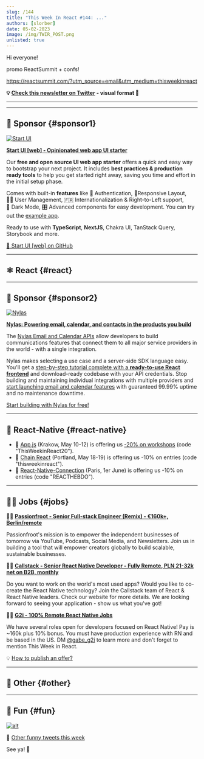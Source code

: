 ```yaml
---
slug: /144
title: "This Week In React #144: ..."
authors: [slorber]
date: 05-02-2023
image: /img/TWIR_POST.png
unlisted: true
---
```


Hi everyone!

promo ReactSummit + confs!

https://reactsummit.com/?utm_source=email&utm_medium=thisweekinreact

<Todo />

<!-- truncate -->

**💡 [Check this newsletter on Twitter](https://slo.im/thread) - visual format 🎨**

---


<Support />

---

## 💸 Sponsor {#sponsor1}

[![Start UI](/emails/issues/144/start_ui.png)](http://web.start-ui.com?utm_source=newsletter&utm_term=this-week-in-react)

**[Start UI [web] - Opinionated web app UI starter](http://web.start-ui.com?utm_source=newsletter&utm_term=this-week-in-react)**

Our **free and open source UI web app starter** offers a quick and easy way to bootstrap your next project. It includes **best practices & production ready tools** to help you get started right away, saving you time and effort in the initial setup phase.

Comes with built-in **features** like 🔐 Authentication, 📱Responsive Layout, 🧑‍💻 User Management, 🇫🇷 Internationalization & Right-to-Left support, 🌚 Dark Mode, 🎛 Advanced components for easy development. You can try out the [example app](http://demo.start-ui.com).

Ready to use with **TypeScript**, **NextJS**, Chakra UI, TanStack Query, Storybook and more.

[🚀 Start UI [web] on GitHub](http://web.start-ui.com)

---

## ⚛️ React {#react}

<Todo />

<SubscribeFormEmbed />

---

## 💸 Sponsor {#sponsor2}

[![Nylas](/emails/issues/144/nylas.png)](https://www.nylas.com/?utm_source=TWIR&utm_medium=sponsoredemail&utm_campaign=FY23Q2-TWIR-2P-DSU&utm_content&utm_term)

**[Nylas: Powering email, calendar, and contacts in the products you build](https://www.nylas.com/?utm_source=TWIR&utm_medium=sponsoredemail&utm_campaign=FY23Q2-TWIR-2P-DSU&utm_content&utm_term)**

The [Nylas Email and Calendar APIs](https://www.nylas.com/?utm_source=TWIR&utm_medium=sponsoredemail&utm_campaign=FY23Q2-TWIR-2P-DSU&utm_content&utm_term) allow developers to build communications features that connect them to all major service providers in the world - with a single integration.

Nylas makes selecting a use case and a server-side SDK language easy. You'll get a [step-by-step tutorial complete with a **ready-to-use React frontend**](https://www.nylas.com/blog/how-to-build-email-templates-with-react/?utm_source=TWIR&utm_medium=sponsoredemail&utm_campaign=FY23Q2-TWIR-2P-DSU&utm_content=&utm_term=) and download-ready codebase with your API credentials. Stop building and maintaining individual integrations with multiple providers and [start launching email and calendar features](https://www.nylas.com/?utm_source=TWIR&utm_medium=sponsoredemail&utm_campaign=FY23Q2-TWIR-2P-DSU&utm_content&utm_term) with guaranteed 99.99% uptime and no maintenance downtime.

[Start building with Nylas for free!](https://dashboard.nylas.com/register?utm_source=TWIR&utm_medium=sponsoredemail&utm_campaign=FY23Q2-TWIR-2P-DSU&utm_content=&utm_term=)

---

## 📱 React-Native {#react-native}

- 👥 [App.js](https://appjs.co/) (Krakow, May 10-12) is offering us [-20% on workshops](https://ti.to/appjs/2023/discount/ThisWeekinReact20) (code "ThisWeekinReact20").
- 👥 [Chain React](https://chainreactconf.com/) (Portland, May 18-19) is offering us -10% on entries (code "thisweekinreact").
- 👥 [React-Native-Connection](https://reactnativeconnection.io/) (Paris, 1er June) is offering us -10% on entries (code "REACTHEBDO").

---

## 🧑‍💻 Jobs {#jobs}

🧑‍💼 [**Passionfroot - Senior Full-stack Engineer (Remix) - €160k+, Berlin/remote**](https://passionfroot.recruitee.com/o/senior-fullstack-engineer)

Passionfroot's mission is to empower the independent businesses of tomorrow via YouTube, Podcasts, Social Media, and Newsletters. Join us in building a tool that will empower creators globally to build scalable, sustainable businesses.

🧑‍💼 [**Callstack - Senior React Native Developer - Fully Remote, PLN 21-32k net on B2B, monthly**](https://www.callstack.com/senior-react-native-developer)

Do you want to work on the world's most used apps? Would you like to co-create the React Native technology? Join the Callstack team of React & React Native leaders. Check our website for more details. We are looking forward to seeing your application - show us what you've got!

🧑‍💼 [**G2i - 100% Remote React Native Jobs**](https://twitter.com/gabe_g2i/status/1563204813881425926?s=20&t=ArRLC77BpRwXXCdx8fnUqw)

We have several roles open for developers focused on React Native! Pay is ~160k plus 10% bonus. You must have production experience with RN and be based in the US. DM [@gabe_g2i](https://twitter.com/gabe_g2i) to learn more and don't forget to mention This Week in React.

💡 [How to publish an offer?](https://thisweekinreact.com/sponsor)

---

## 🔀 Other {#other}

<Todo />

---

## 🤭 Fun {#fun}

<Todo />

[![alt](/emails/issues/122/meme.jpg)](https://twitter.com/TODOTODOTODOTODOTODOTODOTODOTODOTODOTODO)

🤣 [Other funny tweets this week](https://twitter.com/TODOTODOTODOTODOTODOTODOTODOTODOTODOTODO)

See ya! 👋
